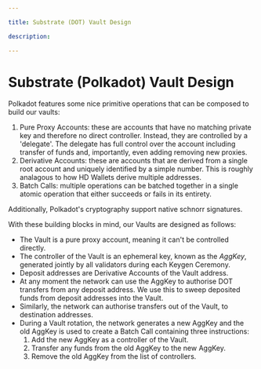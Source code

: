 ```yaml
---

title: Substrate (DOT) Vault Design

description: 

---
```



# Substrate (Polkadot) Vault Design

Polkadot features some nice primitive operations that can be composed to build our vaults:

1. Pure Proxy Accounts: these are accounts that have no matching private key and therefore no direct controller. Instead, they are controlled by a 'delegate'. The delegate has full control over the account including transfer of funds and, importantly, even adding removing new proxies.
2. Derivative Accounts: these are accounts that are derived from a single root account and uniquely identified by a simple number. This is roughly analagous to how HD Wallets derive multiple addresses.
3. Batch Calls: multiple operations can be batched together in a single atomic operation that either succeeds or fails in its entirety.

Additionally, Polkadot's cryptography support native schnorr signatures.

With these building blocks in mind, our Vaults are designed as follows:

- The Vault is a pure proxy account, meaning it can't be controlled directly.
- The controller of the Vault is an ephemeral key, known as the *AggKey*, generated jointly by all validators during each Keygen Ceremony.
- Deposit addresses are Derivative Accounts of the Vault address.
- At any moment the network can use the AggKey to authorise DOT transfers from any deposit address. We use this to sweep deposited funds from deposit addresses into the Vault.
- Similarly, the network can authorise transfers out of the Vault, to destination addresses.
- During a Vault rotation, the network generates a new AggKey and the old AggKey is used to create a Batch Call containing three instructions:
    1. Add the new AggKey as a controller of the Vault.
    2. Transfer any funds from the old AggKey to the new AggKey.
    3. Remove the old AggKey from the list of controllers.
